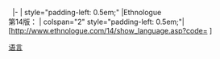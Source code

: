 &nbsp;
|-
| style="padding-left: 0.5em;" |Ethnologue<br>第14版：
| colspan="2" style="padding-left: 0.5em;"|[http://www.ethnologue.com/14/show_language.asp?code={{{1|}}} {{{1|}}}]<noinclude>
[[Category:语言模板|{{PAGENAME}}]]
[[Category:语言信息框模板|语言]]
</noinclude>